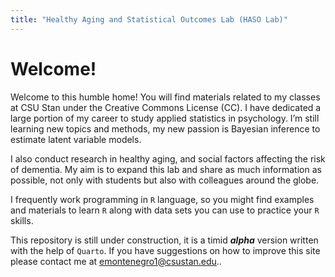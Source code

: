 ---
title: "Healthy Aging and Statistical Outcomes Lab (HASO Lab)"
---



# Welcome!

Welcome to this humble home! You will find materials related to my classes at 
CSU Stan under the Creative Commons License (CC). I have dedicated a large
portion of my career to study applied statistics in psychology. I'm still learning 
new topics and methods, my new passion is Bayesian inference to estimate
latent variable models. 


I also conduct research in healthy aging, and social factors affecting the risk 
of dementia. My aim is to expand this lab and share as much information as possible,
not only with students but also with colleagues around the globe. 

I frequently work programming in `R` language, so you might find examples
and materials to learn `R` along with data sets you can use to practice your `R`
skills. 

This repository is still under construction, it is a timid ***alpha*** version
written with the help of `Quarto`. If you have suggestions on how to improve this site
please contact me at <emontenegro1@csustan.edu>..





